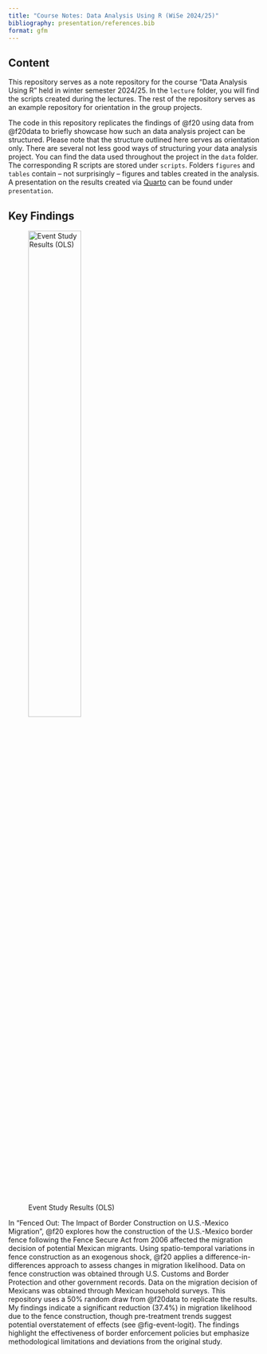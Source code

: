 ```yaml
---
title: "Course Notes: Data Analysis Using R (WiSe 2024/25)"
bibliography: presentation/references.bib
format: gfm
---
```


## Content

This repository serves as a note repository for the course "Data Analysis Using R" held in winter semester 2024/25. In the `lecture` folder, you will find the scripts created during the lectures. The rest of the repository serves as an example repository for orientation in the group projects.

The code in this repository replicates the findings of @f20 using data from @f20data to briefly showcase how such an data analysis project can be structured. Please note that the structure outlined here serves as orientation only. There are several not less good ways of structuring your data analysis project. You can find the data used throughout the project in the `data` folder. The corresponding R scripts are stored under `scripts`. Folders `figures` and `tables` contain -- not surprisingly -- figures and tables created in the analysis. A presentation on the results created via [Quarto](https://quarto.org/) can be found under `presentation`.

## Key Findings

![Event Study Results (OLS)](figures/event_plot_logit.png){#fig-event-logit align="center" width=50%}

In "Fenced Out: The Impact of Border Construction on U.S.-Mexico Migration", @f20 explores how the construction of the U.S.-Mexico border fence following the Fence Secure Act from 2006 affected the migration decision of potential Mexican migrants. Using spatio-temporal variations in fence construction as an exogenous shock, @f20 applies a difference-in-differences approach to assess changes in migration likelihood. Data on fence construction was obtained through U.S. Customs and Border Protection and other government records. Data on the migration decision of Mexicans was obtained through Mexican household surveys. This repository uses a 50% random draw from @f20data to replicate the results. My findings indicate a significant reduction (37.4%) in migration likelihood due to the fence construction, though pre-treatment trends suggest potential overstatement of effects (see @fig-event-logit). The findings highlight the effectiveness of border enforcement policies but emphasize methodological limitations and deviations from the original study.
